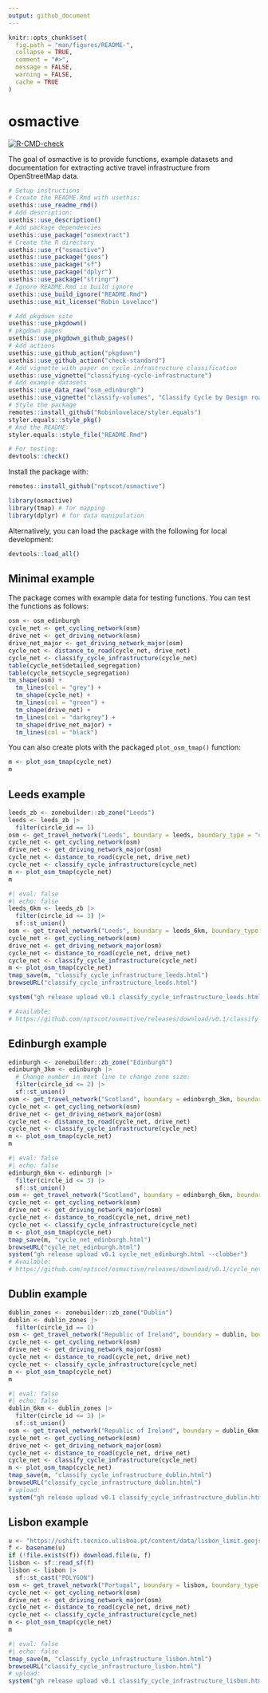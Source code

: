 ```yaml
---
output: github_document
---
```


<!-- README.md is generated from README.Rmd. Please edit that file -->

```r
knitr::opts_chunk$set(
  fig.path = "man/figures/README-",
  collapse = TRUE,
  comment = "#>",
  message = FALSE,
  warning = FALSE,
  cache = TRUE
)
```

# osmactive

<!-- badges: start -->
[![R-CMD-check](https://github.com/nptscot/osmactive/actions/workflows/R-CMD-check.yaml/badge.svg)](https://github.com/nptscot/osmactive/actions/workflows/R-CMD-check.yaml)

<!-- badges: end -->

The goal of osmactive is to provide functions, example datasets and documentation for extracting active travel infrastructure from OpenStreetMap data.

```r
# Setup instructions
# Create the README.Rmd with usethis:
usethis::use_readme_rmd()
# Add description:
usethis::use_description()
# Add package dependencies
usethis::use_package("osmextract")
# Create the R directory
usethis::use_r("osmactive")
usethis::use_package("geos")
usethis::use_package("sf")
usethis::use_package("dplyr")
usethis::use_package("stringr")
# Ignore README.Rmd in build ignore
usethis::use_build_ignore("README.Rmd")
usethis::use_mit_license("Robin Lovelace")

# Add pkgdown site
usethis::use_pkgdown()
# pkgdown pages
usethis::use_pkgdown_github_pages()
# Add actions
usethis::use_github_action("pkgdown")
usethis::use_github_action("check-standard")
# Add vignette with paper on cycle infrastructure classification
usethis::use_vignette("classifying-cycle-infrastructure")
# Add example datasets
usethis::use_data_raw("osm_edinburgh")
usethis::use_vignette("classify-volumes", "Classify Cycle by Design road volumes")
# Style the package
remotes::install_github("Robinlovelace/styler.equals")
styler.equals::style_pkg()
# And the README:
styler.equals::style_file("README.Rmd")
```

```r
# For testing:
devtools::check()
```

Install the package with:

```r
remotes::install_github("nptscot/osmactive")
```

```r
library(osmactive)
library(tmap) # for mapping
library(dplyr) # for data manipulation
```

Alternatively, you can load the package with the following for local development:

```r
devtools::load_all()
```

## Minimal example

The package comes with example data for testing functions.
You can test the functions as follows:

```r
osm <- osm_edinburgh
cycle_net <- get_cycling_network(osm)
drive_net <- get_driving_network(osm)
drive_net_major <- get_driving_network_major(osm)
cycle_net <- distance_to_road(cycle_net, drive_net)
cycle_net <- classify_cycle_infrastructure(cycle_net)
table(cycle_net$detailed_segregation)
table(cycle_net$cycle_segregation)
tm_shape(osm) +
  tm_lines(col = "grey") +
  tm_shape(cycle_net) +
  tm_lines(col = "green") +
  tm_shape(drive_net) +
  tm_lines(col = "darkgrey") +
  tm_shape(drive_net_major) +
  tm_lines(col = "black")
```

You can also create plots with the packaged `plot_osm_tmap()` function:

```r
m <- plot_osm_tmap(cycle_net)
m
```

## Leeds example

```r
leeds_zb <- zonebuilder::zb_zone("Leeds")
leeds <- leeds_zb |>
  filter(circle_id == 1)
osm <- get_travel_network("Leeds", boundary = leeds, boundary_type = "clipsrc")
cycle_net <- get_cycling_network(osm)
drive_net <- get_driving_network_major(osm)
cycle_net <- distance_to_road(cycle_net, drive_net)
cycle_net <- classify_cycle_infrastructure(cycle_net)
m <- plot_osm_tmap(cycle_net)
m
```

```r
#| eval: false
#| echo: false
leeds_6km <- leeds_zb |>
  filter(circle_id <= 3) |>
  sf::st_union()
osm <- get_travel_network("Leeds", boundary = leeds_6km, boundary_type = "clipsrc")
cycle_net <- get_cycling_network(osm)
drive_net <- get_driving_network_major(osm)
cycle_net <- distance_to_road(cycle_net, drive_net)
cycle_net <- classify_cycle_infrastructure(cycle_net)
m <- plot_osm_tmap(cycle_net)
tmap_save(m, "classify_cycle_infrastructure_leeds.html")
browseURL("classify_cycle_infrastructure_leeds.html")

system("gh release upload v0.1 classify_cycle_infrastructure_leeds.html --clobber")

# Available:
# https://github.com/nptscot/osmactive/releases/download/v0.1/classify_cycle_infrastructure_leeds.html
```

## Edinburgh example


```r
edinburgh <- zonebuilder::zb_zone("Edinburgh")
edinburgh_3km <- edinburgh |>
  # Change number in next line to change zone size:
  filter(circle_id <= 2) |>
  sf::st_union()
osm <- get_travel_network("Scotland", boundary = edinburgh_3km, boundary_type = "clipsrc")
cycle_net <- get_cycling_network(osm)
drive_net <- get_driving_network_major(osm)
cycle_net <- distance_to_road(cycle_net, drive_net)
cycle_net <- classify_cycle_infrastructure(cycle_net)
m <- plot_osm_tmap(cycle_net)
m
```

<!-- Save an interactive version of the map to check the results as follows: -->

```r
#| eval: false
#| echo: false
edinburgh_6km <- edinburgh |>
  filter(circle_id <= 3) |>
  sf::st_union()
osm <- get_travel_network("Scotland", boundary = edinburgh_6km, boundary_type = "clipsrc")
cycle_net <- get_cycling_network(osm)
drive_net <- get_driving_network_major(osm)
cycle_net <- distance_to_road(cycle_net, drive_net)
cycle_net <- classify_cycle_infrastructure(cycle_net)
m <- plot_osm_tmap(cycle_net)
tmap_save(m, "cycle_net_edinburgh.html")
browseURL("cycle_net_edinburgh.html")
system("gh release upload v0.1 cycle_net_edinburgh.html --clobber")
# Available:
# https://github.com/nptscot/osmactive/releases/download/v0.1/cycle_net_edinburgh.html
```

## Dublin example

```r
dublin_zones <- zonebuilder::zb_zone("Dublin")
dublin <- dublin_zones |>
  filter(circle_id == 1)
osm <- get_travel_network("Republic of Ireland", boundary = dublin, boundary_type = "clipsrc")
cycle_net <- get_cycling_network(osm)
drive_net <- get_driving_network_major(osm)
cycle_net <- distance_to_road(cycle_net, drive_net)
cycle_net <- classify_cycle_infrastructure(cycle_net)
m <- plot_osm_tmap(cycle_net)
m
```

```r
#| eval: false
#| echo: false
dublin_6km <- dublin_zones |>
  filter(circle_id <= 3) |>
  sf::st_union()
osm <- get_travel_network("Republic of Ireland", boundary = dublin_6km, boundary_type = "clipsrc")
cycle_net <- get_cycling_network(osm)
drive_net <- get_driving_network_major(osm)
cycle_net <- distance_to_road(cycle_net, drive_net)
cycle_net <- classify_cycle_infrastructure(cycle_net)
m <- plot_osm_tmap(cycle_net)
tmap_save(m, "classify_cycle_infrastructure_dublin.html")
browseURL("classify_cycle_infrastructure_dublin.html")
# upload:
system("gh release upload v0.1 classify_cycle_infrastructure_dublin.html --clobber")
```

## Lisbon example

```r
u <- "https://ushift.tecnico.ulisboa.pt/content/data/lisbon_limit.geojson"
f <- basename(u)
if (!file.exists(f)) download.file(u, f)
lisbon <- sf::read_sf(f)
lisbon <- lisbon |>
  sf::st_cast("POLYGON")
osm <- get_travel_network("Portugal", boundary = lisbon, boundary_type = "clipsrc", force_vectortranslate = TRUE)
cycle_net <- get_cycling_network(osm)
drive_net <- get_driving_network_major(osm)
cycle_net <- distance_to_road(cycle_net, drive_net)
cycle_net <- classify_cycle_infrastructure(cycle_net)
m <- plot_osm_tmap(cycle_net)
m
```

```r
#| eval: false
#| echo: false
tmap_save(m, "classify_cycle_infrastructure_lisbon.html")
browseURL("classify_cycle_infrastructure_lisbon.html")
# upload:
system("gh release upload v0.1 classify_cycle_infrastructure_lisbon.html --clobber")
```
